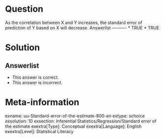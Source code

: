 Question
========
  
As the correlation between X and Y increases, the standard error of prediction of Y based on X will decrease. 
Answerlist
----------
* TRUE
* TRUE

Solution
========

Answerlist
----------
* This answer is correct.
* This answer is incorrect.

Meta-information
================
exname: uu-Standard-error-of-the-estimate-800-en
extype: schoice
exsolution: 10
exsection: Inferential Statistics/Regression/Standard error of the estimate
exextra[Type]: Conceptual
exextra[Language]: English
exextra[Level]: Statistical Literacy